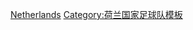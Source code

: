 {{National squad
| name      = 2000年欧洲足球锦标赛荷兰参赛名单
| bg        = #F1771D
| fg        = white
| country   = 荷兰
| comp link = 2000年欧洲足球锦标赛
| comp      = 2000年欧洲足球锦标赛
| p1        = [[埃德文·范德萨|-{zh-hans:范德萨; zh-tw:范德薩; zh-hk:雲達沙;}-]]
| p2        = [[米高·列斯加|-{zh-hans:雷兹格尔;zh-hk:列斯加;zh-tw:雷齊格;}-]]
| p3        = [[雅普·斯塔姆|-{zh-hans:斯塔姆;zh-hk:史譚;zh-tw:斯塔姆;}-]]
| p4        = [[弗兰克·德波尔|-{zh-hans:弗兰克·德波尔;zh-hk:法蘭·迪保亞;zh-tw:弗蘭克·德波爾;}-]][[File:Captain sports.svg|10px|link=隊長 (足球)|alt=队长]]
| p5        = [[勃杜安·岑登|-{zh-hans:岑登;zh-hk:辛頓;zh-tw:岑登;}-]]
| p6        = [[克拉伦斯·西多夫|-{zh-hans:西多夫;zh-hk:施多夫;zh-tw:西多夫;}-]]
| p7        = [[菲利普·科库|-{zh-hans:科库;zh-hk:高古;zh-tw:科庫;}-]]
| p8        = [[埃德加·戴维斯|戴维斯]]
| p9        = [[帕特里克·克鲁伊维特|-{zh-hans:克鲁伊维特;zh-hk:古華特;zh-tw:克魯伊維特;}-]]
| p10       = [[丹尼斯·博格坎普|-{zh-hk:柏金; zh-hans:博格坎普;zh-tw:博格坎普}-]]
| p11       = [[马克·奥弗马斯|奥维马斯]]
| p12       = [[乔瓦尼·范布隆克霍斯特|-{zh-hans:范布隆克霍斯特;zh-hk:雲邦荷斯;zh-tw:范布隆克霍斯特;}-]]
| p13       = [[:EN:Bert Konterman|孔特曼]]
| p14       = [[:EN:Peter van Vossen|范沃森]]
| p15       = [[:EN:Paul Bosvelt|博斯维尔特]]
| p16       = [[罗纳德·德波尔|-{zh-hans:罗纳德·德波尔;zh-hk:朗奴·迪保亞;zh-tw:羅納德·德波爾;}-]]
| p17       = [[皮埃尔·范霍伊东克|-{zh-cn:范霍伊东克;zh-hk:雲賀當;zh-tw:范霍伊東克;}-]]
| p18       = [[埃德·德胡耶|-{zh-hans:德胡耶; zh-hk:迪高爾;zh-hant:德胡耶;}-]]
| p19       = [[艾特鲁亚·纽文|-{zh-hans:纽曼; zh-hk:紐文;zh-hant:紐曼;}-]]
| p20       = [[阿隆·温特|-{zh-hans:温特; zh-hk:雲達;}-]]
| p21       = [[罗伊·马凯|-{zh-hans:马凯;zh-hk:馬卡爾;zh-tw:馬凱;}-]]
| p22       = [[:EN:Sander Westerveld|韦斯特维德]]
| coach     = [[弗兰克·里杰卡尔德|-{zh-hans:里杰卡尔德;zh-hk:列卡特;zh-tw:里杰卡爾德;}-]]
}}<noinclude>
[[Category:2000年欧洲足球锦标赛参赛名单模板|Netherlands]]
[[Category:荷兰国家足球队模板]]
</noinclude>